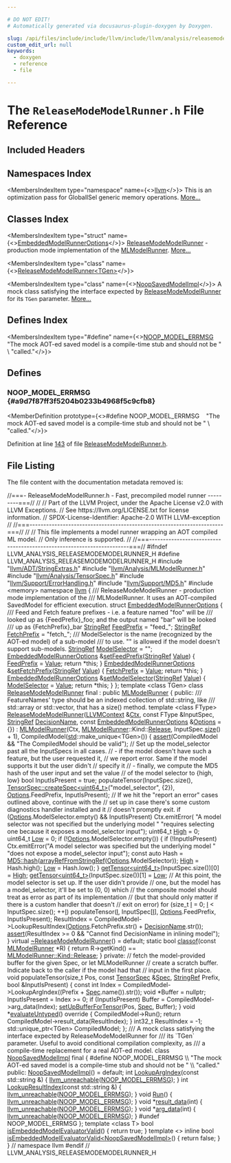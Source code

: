 ```yaml
---

# DO NOT EDIT!
# Automatically generated via docusaurus-plugin-doxygen by Doxygen.

slug: /api/files/include/include/llvm/include/llvm/analysis/releasemodemodelrunner-h
custom_edit_url: null
keywords:
  - doxygen
  - reference
  - file

---
```





# The `ReleaseModeModelRunner.h` File Reference

<DoxygenPage pluginConfig={pluginConfig}>



## Included Headers

<IncludesList>
<IncludesListItem
  filePath="llvm/ADT/StringExtras.h"
  permalink="/docs/api/files/include/include/llvm/include/llvm/adt/stringextras-h"
  isLocal="true" />
<IncludesListItem
  filePath="llvm/Analysis/MLModelRunner.h"
  permalink="/docs/api/files/include/include/llvm/include/llvm/analysis/mlmodelrunner-h"
  isLocal="true" />
<IncludesListItem
  filePath="llvm/Analysis/TensorSpec.h"
  permalink="/docs/api/files/include/include/llvm/include/llvm/analysis/tensorspec-h"
  isLocal="true" />
<IncludesListItem
  filePath="llvm/Support/ErrorHandling.h"
  permalink="/docs/api/files/include/include/llvm/include/llvm/support/errorhandling-h"
  isLocal="true" />
<IncludesListItem
  filePath="llvm/Support/MD5.h"
  permalink="/docs/api/files/include/include/llvm/include/llvm/support/md5-h"
  isLocal="true" />
<IncludesListItem
  filePath="memory"
  permalink=""
  isLocal="false" />
</IncludesList>

## Namespaces Index

<MembersIndex>

<MembersIndexItem
  type="namespace"
  name={<><a href="/docs/api/namespaces/llvm">llvm</a></>}>
This is an optimization pass for GlobalISel generic memory operations. <a href="/docs/api/namespaces/llvm/#details">More...</a>
</MembersIndexItem>

</MembersIndex>

## Classes Index

<MembersIndex>

<MembersIndexItem
  type="struct"
  name={<><a href="/docs/api/structs/llvm/embeddedmodelrunneroptions">EmbeddedModelRunnerOptions</a></>}>
<a href="/docs/api/classes/llvm/releasemodemodelrunner">ReleaseModeModelRunner</a> - production mode implementation of the <a href="/docs/api/classes/llvm/mlmodelrunner">MLModelRunner</a>. <a href="/docs/api/structs/llvm/embeddedmodelrunneroptions/#details">More...</a>
</MembersIndexItem>

<MembersIndexItem
  type="class"
  name={<><a href="/docs/api/classes/llvm/releasemodemodelrunner">ReleaseModeModelRunner&lt;TGen&gt;</a></>}>
</MembersIndexItem>

<MembersIndexItem
  type="class"
  name={<><a href="/docs/api/classes/llvm/noopsavedmodelimpl">NoopSavedModelImpl</a></>}>
A mock class satisfying the interface expected by <a href="/docs/api/classes/llvm/releasemodemodelrunner">ReleaseModeModelRunner</a> for its <code>TGen</code> parameter. <a href="/docs/api/classes/llvm/noopsavedmodelimpl/#details">More...</a>
</MembersIndexItem>

</MembersIndex>

## Defines Index

<MembersIndex>

<MembersIndexItem
  type="#define"
  name={<><a href="#a9d7f87ff3f5204b0233b4968f5c9cfb8">NOOP&#95;MODEL&#95;ERRMSG</a>&nbsp;&nbsp;&nbsp;  &quot;The mock AOT-ed saved model is a compile-time stub and should not be &quot;      \\
  &quot;called.&quot;</>}>
</MembersIndexItem>

</MembersIndex>


<SectionDefinition>

## Defines

### NOOP&#95;MODEL&#95;ERRMSG {#a9d7f87ff3f5204b0233b4968f5c9cfb8}

<MemberDefinition
  prototype={<>#define NOOP&#95;MODEL&#95;ERRMSG&nbsp;&nbsp;&nbsp;  &quot;The mock AOT-ed saved model is a compile-time stub and should not be &quot;      \\
  &quot;called.&quot;</>}>

Definition at line <a href="#l00143">143</a> of file <a href="/docs/api/files/include/include/llvm/include/llvm/analysis/releasemodemodelrunner-h">ReleaseModeModelRunner.h</a>.
</MemberDefinition>

</SectionDefinition>

## File Listing

The file content with the documentation metadata removed is:

<ProgramListing>

<Link id="l00001" /><CodeLine lineNumber="1"><Highlight kind="comment">//===- ReleaseModeModelRunner.h - Fast, precompiled model runner  ---------===//</Highlight><Highlight kind="normal"></Highlight></CodeLine>
<Link id="l00002" /><CodeLine lineNumber="2"><Highlight kind="normal"></Highlight><Highlight kind="comment">//</Highlight><Highlight kind="normal"></Highlight></CodeLine>
<Link id="l00003" /><CodeLine lineNumber="3"><Highlight kind="normal"></Highlight><Highlight kind="comment">// Part of the LLVM Project, under the Apache License v2.0 with LLVM Exceptions.</Highlight><Highlight kind="normal"></Highlight></CodeLine>
<Link id="l00004" /><CodeLine lineNumber="4"><Highlight kind="normal"></Highlight><Highlight kind="comment">// See https://llvm.org/LICENSE.txt for license information.</Highlight><Highlight kind="normal"></Highlight></CodeLine>
<Link id="l00005" /><CodeLine lineNumber="5"><Highlight kind="normal"></Highlight><Highlight kind="comment">// SPDX-License-Identifier: Apache-2.0 WITH LLVM-exception</Highlight><Highlight kind="normal"></Highlight></CodeLine>
<Link id="l00006" /><CodeLine lineNumber="6"><Highlight kind="normal"></Highlight><Highlight kind="comment">//</Highlight><Highlight kind="normal"></Highlight></CodeLine>
<Link id="l00007" /><CodeLine lineNumber="7"><Highlight kind="normal"></Highlight><Highlight kind="comment">//===----------------------------------------------------------------------===//</Highlight><Highlight kind="normal"></Highlight></CodeLine>
<Link id="l00008" /><CodeLine lineNumber="8"><Highlight kind="normal"></Highlight><Highlight kind="comment">//</Highlight><Highlight kind="normal"></Highlight></CodeLine>
<Link id="l00009" /><CodeLine lineNumber="9"><Highlight kind="normal"></Highlight><Highlight kind="comment">// This file implements a model runner wrapping an AOT compiled ML model.</Highlight><Highlight kind="normal"></Highlight></CodeLine>
<Link id="l00010" /><CodeLine lineNumber="10"><Highlight kind="normal"></Highlight><Highlight kind="comment">// Only inference is supported.</Highlight><Highlight kind="normal"></Highlight></CodeLine>
<Link id="l00011" /><CodeLine lineNumber="11"><Highlight kind="normal"></Highlight><Highlight kind="comment">//</Highlight><Highlight kind="normal"></Highlight></CodeLine>
<Link id="l00012" /><CodeLine lineNumber="12"><Highlight kind="normal"></Highlight><Highlight kind="comment">//===----------------------------------------------------------------------===//</Highlight><Highlight kind="normal"></Highlight></CodeLine>
<Link id="l00013" /><CodeLine lineNumber="13"><Highlight kind="normal"></Highlight></CodeLine>
<Link id="l00014" /><CodeLine lineNumber="14"><Highlight kind="normal"></Highlight><Highlight kind="preprocessor">#ifndef LLVM&#95;ANALYSIS&#95;RELEASEMODEMODELRUNNER&#95;H</Highlight><Highlight kind="normal"></Highlight></CodeLine>
<Link id="l00015" /><CodeLine lineNumber="15"><Highlight kind="normal"></Highlight><Highlight kind="preprocessor">#define LLVM&#95;ANALYSIS&#95;RELEASEMODEMODELRUNNER&#95;H</Highlight><Highlight kind="normal"></Highlight></CodeLine>
<Link id="l00016" /><CodeLine lineNumber="16"><Highlight kind="normal"></Highlight></CodeLine>
<Link id="l00017" /><CodeLine lineNumber="17"><Highlight kind="normal"></Highlight><Highlight kind="preprocessor">#include &quot;<a href="/docs/api/files/include/include/llvm/include/llvm/adt/stringextras-h">llvm/ADT/StringExtras.h</a>&quot;</Highlight><Highlight kind="normal"></Highlight></CodeLine>
<Link id="l00018" /><CodeLine lineNumber="18"><Highlight kind="normal"></Highlight><Highlight kind="preprocessor">#include &quot;<a href="/docs/api/files/include/include/llvm/include/llvm/analysis/mlmodelrunner-h">llvm/Analysis/MLModelRunner.h</a>&quot;</Highlight><Highlight kind="normal"></Highlight></CodeLine>
<Link id="l00019" /><CodeLine lineNumber="19"><Highlight kind="normal"></Highlight><Highlight kind="preprocessor">#include &quot;<a href="/docs/api/files/include/include/llvm/include/llvm/analysis/tensorspec-h">llvm/Analysis/TensorSpec.h</a>&quot;</Highlight><Highlight kind="normal"></Highlight></CodeLine>
<Link id="l00020" /><CodeLine lineNumber="20"><Highlight kind="normal"></Highlight><Highlight kind="preprocessor">#include &quot;<a href="/docs/api/files/include/include/llvm/include/llvm/support/errorhandling-h">llvm/Support/ErrorHandling.h</a>&quot;</Highlight><Highlight kind="normal"></Highlight></CodeLine>
<Link id="l00021" /><CodeLine lineNumber="21"><Highlight kind="normal"></Highlight><Highlight kind="preprocessor">#include &quot;<a href="/docs/api/files/include/include/llvm/include/llvm/support/md5-h">llvm/Support/MD5.h</a>&quot;</Highlight><Highlight kind="normal"></Highlight></CodeLine>
<Link id="l00022" /><CodeLine lineNumber="22"><Highlight kind="normal"></Highlight></CodeLine>
<Link id="l00023" /><CodeLine lineNumber="23"><Highlight kind="normal"></Highlight><Highlight kind="preprocessor">#include &lt;memory&gt;</Highlight><Highlight kind="normal"></Highlight></CodeLine>
<Link id="l00024" /><CodeLine lineNumber="24"><Highlight kind="normal"></Highlight></CodeLine>
<Link id="l00025" /><CodeLine lineNumber="25"><Highlight kind="normal"></Highlight><Highlight kind="keyword">namespace </Highlight><Highlight kind="normal"><a href="/docs/api/namespaces/llvm">llvm</a> &#123;</Highlight></CodeLine>
<Link id="l00026" /><CodeLine lineNumber="26"><Highlight kind="normal"></Highlight><Highlight kind="comment"></Highlight></CodeLine>
<Link id="l00027" /><CodeLine lineNumber="27"><Highlight kind="comment">/// ReleaseModeModelRunner - production mode implementation of the</Highlight></CodeLine>
<Link id="l00028" /><CodeLine lineNumber="28"><Highlight kind="comment">/// MLModelRunner. It uses an AOT-compiled SavedModel for efficient execution.</Highlight><Highlight kind="normal"></Highlight></CodeLine>
<Link id="l00029" /><CodeLine lineNumber="29" lineLink="/docs/api/structs/llvm/embeddedmodelrunneroptions"><Highlight kind="normal"></Highlight><Highlight kind="keyword">struct </Highlight><Highlight kind="normal"><a href="/docs/api/structs/llvm/embeddedmodelrunneroptions">EmbeddedModelRunnerOptions</a> &#123;</Highlight><Highlight kind="comment"></Highlight></CodeLine>
<Link id="l00030" /><CodeLine lineNumber="30"><Highlight kind="comment">  /// Feed and Fetch feature prefixes - i.e. a feature named &quot;foo&quot; will be</Highlight></CodeLine>
<Link id="l00031" /><CodeLine lineNumber="31"><Highlight kind="comment">  /// looked up as &#123;FeedPrefix&#125;&#95;foo; and the output named &quot;bar&quot; will be looked</Highlight></CodeLine>
<Link id="l00032" /><CodeLine lineNumber="32"><Highlight kind="comment">  /// up as &#123;FetchPrefix&#125;&#95;bar</Highlight><Highlight kind="normal"></Highlight></CodeLine>
<Link id="l00033" /><CodeLine lineNumber="33" lineLink="/docs/api/structs/llvm/embeddedmodelrunneroptions/#a84969b22a5fffcd7d81cddb7bd907a12"><Highlight kind="normal">  <a href="/docs/api/classes/llvm/stringref">StringRef</a> <a href="/docs/api/structs/llvm/embeddedmodelrunneroptions/#a84969b22a5fffcd7d81cddb7bd907a12">FeedPrefix</a> = </Highlight><Highlight kind="stringliteral">&quot;feed&#95;&quot;</Highlight><Highlight kind="normal">;</Highlight></CodeLine>
<Link id="l00034" /><CodeLine lineNumber="34" lineLink="/docs/api/structs/llvm/embeddedmodelrunneroptions/#a3c43319c72ba7f5d69cb97c7c2ede15f"><Highlight kind="normal">  <a href="/docs/api/classes/llvm/stringref">StringRef</a> <a href="/docs/api/structs/llvm/embeddedmodelrunneroptions/#a3c43319c72ba7f5d69cb97c7c2ede15f">FetchPrefix</a> = </Highlight><Highlight kind="stringliteral">&quot;fetch&#95;&quot;</Highlight><Highlight kind="normal">;</Highlight></CodeLine>
<Link id="l00035" /><CodeLine lineNumber="35"><Highlight kind="normal"></Highlight><Highlight kind="comment"></Highlight></CodeLine>
<Link id="l00036" /><CodeLine lineNumber="36"><Highlight kind="comment">  /// ModelSelector is the name (recognized by the AOT-ed model) of a sub-model</Highlight></CodeLine>
<Link id="l00037" /><CodeLine lineNumber="37"><Highlight kind="comment">  /// to use. &quot;&quot; is allowed if the model doesn&#39;t support sub-models.</Highlight><Highlight kind="normal"></Highlight></CodeLine>
<Link id="l00038" /><CodeLine lineNumber="38" lineLink="/docs/api/structs/llvm/embeddedmodelrunneroptions/#adaa8151e97db247a06b56baea149fa49"><Highlight kind="normal">  <a href="/docs/api/classes/llvm/stringref">StringRef</a> <a href="/docs/api/structs/llvm/embeddedmodelrunneroptions/#adaa8151e97db247a06b56baea149fa49">ModelSelector</a> = </Highlight><Highlight kind="stringliteral">&quot;&quot;</Highlight><Highlight kind="normal">;</Highlight></CodeLine>
<Link id="l00039" /><CodeLine lineNumber="39"><Highlight kind="normal"></Highlight></CodeLine>
<Link id="l00040" /><CodeLine lineNumber="40" lineLink="/docs/api/structs/llvm/embeddedmodelrunneroptions/#a61c36a2b9367c802d94c57dce83515c4"><Highlight kind="normal">  <a href="/docs/api/structs/llvm/embeddedmodelrunneroptions">EmbeddedModelRunnerOptions</a> &amp;<a href="/docs/api/structs/llvm/embeddedmodelrunneroptions/#a61c36a2b9367c802d94c57dce83515c4">setFeedPrefix</a>(<a href="/docs/api/classes/llvm/stringref">StringRef</a> <a href="/docs/api/classes/llvm/value">Value</a>) &#123;</Highlight></CodeLine>
<Link id="l00041" /><CodeLine lineNumber="41"><Highlight kind="normal">    <a href="/docs/api/structs/llvm/embeddedmodelrunneroptions/#a84969b22a5fffcd7d81cddb7bd907a12">FeedPrefix</a> = <a href="/docs/api/classes/llvm/value">Value</a>;</Highlight></CodeLine>
<Link id="l00042" /><CodeLine lineNumber="42"><Highlight kind="normal">    </Highlight><Highlight kind="keywordflow">return</Highlight><Highlight kind="normal"> &#42;</Highlight><Highlight kind="keyword">this</Highlight><Highlight kind="normal">;</Highlight></CodeLine>
<Link id="l00043" /><CodeLine lineNumber="43"><Highlight kind="normal">  &#125;</Highlight></CodeLine>
<Link id="l00044" /><CodeLine lineNumber="44" lineLink="/docs/api/structs/llvm/embeddedmodelrunneroptions/#afa8390e5f901927efac57ac24e7d6161"><Highlight kind="normal">  <a href="/docs/api/structs/llvm/embeddedmodelrunneroptions">EmbeddedModelRunnerOptions</a> &amp;<a href="/docs/api/structs/llvm/embeddedmodelrunneroptions/#afa8390e5f901927efac57ac24e7d6161">setFetchPrefix</a>(<a href="/docs/api/classes/llvm/stringref">StringRef</a> <a href="/docs/api/classes/llvm/value">Value</a>) &#123;</Highlight></CodeLine>
<Link id="l00045" /><CodeLine lineNumber="45"><Highlight kind="normal">    <a href="/docs/api/structs/llvm/embeddedmodelrunneroptions/#a3c43319c72ba7f5d69cb97c7c2ede15f">FetchPrefix</a> = <a href="/docs/api/classes/llvm/value">Value</a>;</Highlight></CodeLine>
<Link id="l00046" /><CodeLine lineNumber="46"><Highlight kind="normal">    </Highlight><Highlight kind="keywordflow">return</Highlight><Highlight kind="normal"> &#42;</Highlight><Highlight kind="keyword">this</Highlight><Highlight kind="normal">;</Highlight></CodeLine>
<Link id="l00047" /><CodeLine lineNumber="47"><Highlight kind="normal">  &#125;</Highlight></CodeLine>
<Link id="l00048" /><CodeLine lineNumber="48" lineLink="/docs/api/structs/llvm/embeddedmodelrunneroptions/#ab7d44ed620b4d618a88eb72973575fe6"><Highlight kind="normal">  <a href="/docs/api/structs/llvm/embeddedmodelrunneroptions">EmbeddedModelRunnerOptions</a> &amp;<a href="/docs/api/structs/llvm/embeddedmodelrunneroptions/#ab7d44ed620b4d618a88eb72973575fe6">setModelSelector</a>(<a href="/docs/api/classes/llvm/stringref">StringRef</a> <a href="/docs/api/classes/llvm/value">Value</a>) &#123;</Highlight></CodeLine>
<Link id="l00049" /><CodeLine lineNumber="49"><Highlight kind="normal">    <a href="/docs/api/structs/llvm/embeddedmodelrunneroptions/#adaa8151e97db247a06b56baea149fa49">ModelSelector</a> = <a href="/docs/api/classes/llvm/value">Value</a>;</Highlight></CodeLine>
<Link id="l00050" /><CodeLine lineNumber="50"><Highlight kind="normal">    </Highlight><Highlight kind="keywordflow">return</Highlight><Highlight kind="normal"> &#42;</Highlight><Highlight kind="keyword">this</Highlight><Highlight kind="normal">;</Highlight></CodeLine>
<Link id="l00051" /><CodeLine lineNumber="51"><Highlight kind="normal">  &#125;</Highlight></CodeLine>
<Link id="l00052" /><CodeLine lineNumber="52"><Highlight kind="normal">&#125;;</Highlight></CodeLine>
<Link id="l00053" /><CodeLine lineNumber="53"><Highlight kind="normal"></Highlight></CodeLine>
<Link id="l00054" /><CodeLine lineNumber="54"><Highlight kind="normal"></Highlight><Highlight kind="keyword">template</Highlight><Highlight kind="normal"> &lt;</Highlight><Highlight kind="keyword">class</Highlight><Highlight kind="normal"> TGen&gt;</Highlight></CodeLine>
<Link id="l00055" /><CodeLine lineNumber="55" lineLink="/docs/api/classes/llvm/releasemodemodelrunner"><Highlight kind="normal"></Highlight><Highlight kind="keyword">class </Highlight><Highlight kind="normal"><a href="/docs/api/classes/llvm/releasemodemodelrunner/#a286bceba8396dba941bd87578b88c7dd">ReleaseModeModelRunner</a> final : </Highlight><Highlight kind="keyword">public</Highlight><Highlight kind="normal"> <a href="/docs/api/classes/llvm/mlmodelrunner/#ad3a2236255bf0a1c90006508a28a21fd">MLModelRunner</a> &#123;</Highlight></CodeLine>
<Link id="l00056" /><CodeLine lineNumber="56"><Highlight kind="normal"></Highlight><Highlight kind="keyword">public</Highlight><Highlight kind="normal">:</Highlight><Highlight kind="comment"></Highlight></CodeLine>
<Link id="l00057" /><CodeLine lineNumber="57"><Highlight kind="comment">  /// FeatureNames&#39; type should be an indexed collection of std::string, like</Highlight></CodeLine>
<Link id="l00058" /><CodeLine lineNumber="58"><Highlight kind="comment">  /// std::array or std::vector, that has a size() method.</Highlight><Highlight kind="normal"></Highlight></CodeLine>
<Link id="l00059" /><CodeLine lineNumber="59"><Highlight kind="normal">  </Highlight><Highlight kind="keyword">template</Highlight><Highlight kind="normal"> &lt;</Highlight><Highlight kind="keyword">class</Highlight><Highlight kind="normal"> FType&gt;</Highlight></CodeLine>
<Link id="l00060" /><CodeLine lineNumber="60" lineLink="/docs/api/classes/llvm/releasemodemodelrunner/#a286bceba8396dba941bd87578b88c7dd"><Highlight kind="normal">  <a href="/docs/api/classes/llvm/releasemodemodelrunner/#a286bceba8396dba941bd87578b88c7dd">ReleaseModeModelRunner</a>(<a href="/docs/api/classes/llvm/llvmcontext">LLVMContext</a> &amp;<a href="/docs/api/classes/llvm/mlmodelrunner/#afa197695caf1d92f3efeddd1156d9cde">Ctx</a>, </Highlight><Highlight kind="keyword">const</Highlight><Highlight kind="normal"> FType &amp;InputSpec,</Highlight></CodeLine>
<Link id="l00061" /><CodeLine lineNumber="61"><Highlight kind="normal">                         <a href="/docs/api/classes/llvm/stringref">StringRef</a> <a href="/docs/api/namespaces/llvm/#a74754af06fcdbb71b2ddbfaa75ed09c5">DecisionName</a>,</Highlight></CodeLine>
<Link id="l00062" /><CodeLine lineNumber="62"><Highlight kind="normal">                         </Highlight><Highlight kind="keyword">const</Highlight><Highlight kind="normal"> <a href="/docs/api/structs/llvm/embeddedmodelrunneroptions">EmbeddedModelRunnerOptions</a> &amp;<a href="/docs/api/files/lib/lib/debuginfo/lib/debuginfo/logicalview/lib/debuginfo/logicalview/core/lvoptions-cpp/#ab4088b7a11f3cbc38ac16a6e9c72494e">Options</a> = &#123;&#125;)</Highlight></CodeLine>
<Link id="l00063" /><CodeLine lineNumber="63"><Highlight kind="normal">      : <a href="/docs/api/classes/llvm/mlmodelrunner">MLModelRunner</a>(Ctx, <a href="/docs/api/classes/llvm/mlmodelrunner">MLModelRunner</a>::Kind::<a href="/docs/api/namespaces/llvm/#a239c4ac35d6028bfacaed4018d0488faab8e7b465df7c5979dc731d06e84ce2cf">Release</a>, InputSpec.<a href="/docs/api/namespaces/llvm/#a10f3d955592ae2bc745f57e5b48ae115">size</a>() + 1),</Highlight></CodeLine>
<Link id="l00064" /><CodeLine lineNumber="64"><Highlight kind="normal">        CompiledModel(<a href="/docs/api/namespaces/std">std</a>::make&#95;unique&lt;TGen&gt;()) &#123;</Highlight></CodeLine>
<Link id="l00065" /><CodeLine lineNumber="65"><Highlight kind="normal">    <a href="/docs/api/files/lib/lib/target/lib/target/amdgpu/silowercontrolflow-cpp/#a4868c5d81c5ccc98c47aeab6244346a0">assert</a>(CompiledModel &amp;&amp; </Highlight><Highlight kind="stringliteral">&quot;The CompiledModel should be valid&quot;</Highlight><Highlight kind="normal">);</Highlight></CodeLine>
<Link id="l00066" /><CodeLine lineNumber="66"><Highlight kind="normal">    </Highlight><Highlight kind="comment">// Set up the model&#95;selector past all the InputSpecs in all cases.</Highlight><Highlight kind="normal"></Highlight></CodeLine>
<Link id="l00067" /><CodeLine lineNumber="67"><Highlight kind="normal">    </Highlight><Highlight kind="comment">//   - if the model doesn&#39;t have such a feature, but the user requested it,</Highlight><Highlight kind="normal"></Highlight></CodeLine>
<Link id="l00068" /><CodeLine lineNumber="68"><Highlight kind="normal">    </Highlight><Highlight kind="comment">//   we report error. Same if the model supports it but the user didn&#39;t</Highlight><Highlight kind="normal"></Highlight></CodeLine>
<Link id="l00069" /><CodeLine lineNumber="69"><Highlight kind="normal">    </Highlight><Highlight kind="comment">//   specify it</Highlight><Highlight kind="normal"></Highlight></CodeLine>
<Link id="l00070" /><CodeLine lineNumber="70"><Highlight kind="normal">    </Highlight><Highlight kind="comment">//   - finally, we compute the MD5 hash of the user input and set the value</Highlight><Highlight kind="normal"></Highlight></CodeLine>
<Link id="l00071" /><CodeLine lineNumber="71"><Highlight kind="normal">    </Highlight><Highlight kind="comment">//   of the model selector to &#123;high, low&#125;</Highlight><Highlight kind="normal"></Highlight></CodeLine>
<Link id="l00072" /><CodeLine lineNumber="72"><Highlight kind="normal">    </Highlight><Highlight kind="keywordtype">bool</Highlight><Highlight kind="normal"> InputIsPresent = </Highlight><Highlight kind="keyword">true</Highlight><Highlight kind="normal">;</Highlight></CodeLine>
<Link id="l00073" /><CodeLine lineNumber="73"><Highlight kind="normal">    populateTensor(InputSpec.size(),</Highlight></CodeLine>
<Link id="l00074" /><CodeLine lineNumber="74"><Highlight kind="normal">                   <a href="/docs/api/classes/llvm/tensorspec/#a48971e85ac1ac4e1598a6815bec525ab">TensorSpec::createSpec&lt;uint64&#95;t&gt;</a>(</Highlight><Highlight kind="stringliteral">&quot;model&#95;selector&quot;</Highlight><Highlight kind="normal">, &#123;2&#125;),</Highlight></CodeLine>
<Link id="l00075" /><CodeLine lineNumber="75"><Highlight kind="normal">                   <a href="/docs/api/files/lib/lib/debuginfo/lib/debuginfo/logicalview/lib/debuginfo/logicalview/core/lvoptions-cpp/#ab4088b7a11f3cbc38ac16a6e9c72494e">Options</a>.FeedPrefix, InputIsPresent);</Highlight></CodeLine>
<Link id="l00076" /><CodeLine lineNumber="76"><Highlight kind="normal"></Highlight></CodeLine>
<Link id="l00077" /><CodeLine lineNumber="77"><Highlight kind="normal">    </Highlight><Highlight kind="comment">// If we hit the &quot;report an error&quot; cases outlined above, continue with the</Highlight><Highlight kind="normal"></Highlight></CodeLine>
<Link id="l00078" /><CodeLine lineNumber="78"><Highlight kind="normal">    </Highlight><Highlight kind="comment">// set up in case there&#39;s some custom diagnostics handler installed and it</Highlight><Highlight kind="normal"></Highlight></CodeLine>
<Link id="l00079" /><CodeLine lineNumber="79"><Highlight kind="normal">    </Highlight><Highlight kind="comment">// doesn&#39;t promptly exit.</Highlight><Highlight kind="normal"></Highlight></CodeLine>
<Link id="l00080" /><CodeLine lineNumber="80"><Highlight kind="normal">    </Highlight><Highlight kind="keywordflow">if</Highlight><Highlight kind="normal"> (<a href="/docs/api/files/lib/lib/debuginfo/lib/debuginfo/logicalview/lib/debuginfo/logicalview/core/lvoptions-cpp/#ab4088b7a11f3cbc38ac16a6e9c72494e">Options</a>.ModelSelector.empty() &amp;&amp; InputIsPresent)</Highlight></CodeLine>
<Link id="l00081" /><CodeLine lineNumber="81"><Highlight kind="normal">      Ctx.emitError(</Highlight></CodeLine>
<Link id="l00082" /><CodeLine lineNumber="82"><Highlight kind="normal">          </Highlight><Highlight kind="stringliteral">&quot;A model selector was not specified but the underlying model &quot;</Highlight><Highlight kind="normal"></Highlight></CodeLine>
<Link id="l00083" /><CodeLine lineNumber="83"><Highlight kind="normal">          </Highlight><Highlight kind="stringliteral">&quot;requires selecting one because it exposes a model&#95;selector input&quot;</Highlight><Highlight kind="normal">);</Highlight></CodeLine>
<Link id="l00084" /><CodeLine lineNumber="84"><Highlight kind="normal">    uint64&#95;t <a href="/docs/api/files/lib/lib/target/lib/target/nvptx/nvvmintrrange-cpp/#a7df34dbf636f2fbbb00f2b86eccdb1eb">High</a> = 0;</Highlight></CodeLine>
<Link id="l00085" /><CodeLine lineNumber="85"><Highlight kind="normal">    uint64&#95;t <a href="/docs/api/namespaces/llvm/#a05609d049bfe3c5c2f64711566131a86a28d0edd045e05cf5af64e35ae0c4c6ef">Low</a> = 0;</Highlight></CodeLine>
<Link id="l00086" /><CodeLine lineNumber="86"><Highlight kind="normal">    </Highlight><Highlight kind="keywordflow">if</Highlight><Highlight kind="normal"> (!<a href="/docs/api/files/lib/lib/debuginfo/lib/debuginfo/logicalview/lib/debuginfo/logicalview/core/lvoptions-cpp/#ab4088b7a11f3cbc38ac16a6e9c72494e">Options</a>.ModelSelector.empty()) &#123;</Highlight></CodeLine>
<Link id="l00087" /><CodeLine lineNumber="87"><Highlight kind="normal">      </Highlight><Highlight kind="keywordflow">if</Highlight><Highlight kind="normal"> (!InputIsPresent)</Highlight></CodeLine>
<Link id="l00088" /><CodeLine lineNumber="88"><Highlight kind="normal">        Ctx.emitError(</Highlight><Highlight kind="stringliteral">&quot;A model selector was specified but the underlying model &quot;</Highlight><Highlight kind="normal"></Highlight></CodeLine>
<Link id="l00089" /><CodeLine lineNumber="89"><Highlight kind="normal">                      </Highlight><Highlight kind="stringliteral">&quot;does not expose a model&#95;selector input&quot;</Highlight><Highlight kind="normal">);</Highlight></CodeLine>
<Link id="l00090" /><CodeLine lineNumber="90"><Highlight kind="normal">      </Highlight><Highlight kind="keyword">const</Highlight><Highlight kind="normal"> </Highlight><Highlight kind="keyword">auto</Highlight><Highlight kind="normal"> Hash = <a href="/docs/api/classes/llvm/md5/#a6e8154c81c83bd9f77282d42ee62cddd">MD5::hash</a>(<a href="/docs/api/namespaces/llvm/#a1b144823e66f38f789fb4909c29b8bec">arrayRefFromStringRef</a>(<a href="/docs/api/files/lib/lib/debuginfo/lib/debuginfo/logicalview/lib/debuginfo/logicalview/core/lvoptions-cpp/#ab4088b7a11f3cbc38ac16a6e9c72494e">Options</a>.ModelSelector));</Highlight></CodeLine>
<Link id="l00091" /><CodeLine lineNumber="91"><Highlight kind="normal">      <a href="/docs/api/files/lib/lib/target/lib/target/nvptx/nvvmintrrange-cpp/#a7df34dbf636f2fbbb00f2b86eccdb1eb">High</a> = Hash.high();</Highlight></CodeLine>
<Link id="l00092" /><CodeLine lineNumber="92"><Highlight kind="normal">      <a href="/docs/api/namespaces/llvm/#a05609d049bfe3c5c2f64711566131a86a28d0edd045e05cf5af64e35ae0c4c6ef">Low</a> = Hash.low();</Highlight></CodeLine>
<Link id="l00093" /><CodeLine lineNumber="93"><Highlight kind="normal">    &#125;</Highlight></CodeLine>
<Link id="l00094" /><CodeLine lineNumber="94"><Highlight kind="normal">    <a href="/docs/api/classes/llvm/mlmodelrunner/#a5f86cd3ed22e3e603711974b0457d74c">getTensor&lt;uint64&#95;t&gt;</a>(InputSpec.size())&#91;0&#93; = <a href="/docs/api/files/lib/lib/target/lib/target/nvptx/nvvmintrrange-cpp/#a7df34dbf636f2fbbb00f2b86eccdb1eb">High</a>;</Highlight></CodeLine>
<Link id="l00095" /><CodeLine lineNumber="95"><Highlight kind="normal">    <a href="/docs/api/classes/llvm/mlmodelrunner/#a5f86cd3ed22e3e603711974b0457d74c">getTensor&lt;uint64&#95;t&gt;</a>(InputSpec.size())&#91;1&#93; = <a href="/docs/api/namespaces/llvm/#a05609d049bfe3c5c2f64711566131a86a28d0edd045e05cf5af64e35ae0c4c6ef">Low</a>;</Highlight></CodeLine>
<Link id="l00096" /><CodeLine lineNumber="96"><Highlight kind="normal">    </Highlight><Highlight kind="comment">// At this point, the model selector is set up. If the user didn&#39;t provide</Highlight><Highlight kind="normal"></Highlight></CodeLine>
<Link id="l00097" /><CodeLine lineNumber="97"><Highlight kind="normal">    </Highlight><Highlight kind="comment">// one, but the model has a model&#95;selector, it&#39;ll be set to (0, 0) which</Highlight><Highlight kind="normal"></Highlight></CodeLine>
<Link id="l00098" /><CodeLine lineNumber="98"><Highlight kind="normal">    </Highlight><Highlight kind="comment">// the composite model should treat as error as part of its implementation</Highlight><Highlight kind="normal"></Highlight></CodeLine>
<Link id="l00099" /><CodeLine lineNumber="99"><Highlight kind="normal">    </Highlight><Highlight kind="comment">// (but that should only matter if there is a custom handler that doesn&#39;t</Highlight><Highlight kind="normal"></Highlight></CodeLine>
<Link id="l00100" /><CodeLine lineNumber="100"><Highlight kind="normal">    </Highlight><Highlight kind="comment">// exit on error)</Highlight><Highlight kind="normal"></Highlight></CodeLine>
<Link id="l00101" /><CodeLine lineNumber="101"><Highlight kind="normal">    </Highlight><Highlight kind="keywordflow">for</Highlight><Highlight kind="normal"> (</Highlight><Highlight kind="keywordtype">size&#95;t</Highlight><Highlight kind="normal"> <a href="/docs/api/files/lib/lib/support/md5-cpp/#ac0eafdc9ee161b71e7af98af736952fd">I</a> = 0; <a href="/docs/api/files/lib/lib/support/md5-cpp/#ac0eafdc9ee161b71e7af98af736952fd">I</a> &lt; InputSpec.size(); ++<a href="/docs/api/files/lib/lib/support/md5-cpp/#ac0eafdc9ee161b71e7af98af736952fd">I</a>)</Highlight></CodeLine>
<Link id="l00102" /><CodeLine lineNumber="102"><Highlight kind="normal">      populateTensor(<a href="/docs/api/files/lib/lib/support/md5-cpp/#ac0eafdc9ee161b71e7af98af736952fd">I</a>, InputSpec&#91;<a href="/docs/api/files/lib/lib/support/md5-cpp/#ac0eafdc9ee161b71e7af98af736952fd">I</a>&#93;, <a href="/docs/api/files/lib/lib/debuginfo/lib/debuginfo/logicalview/lib/debuginfo/logicalview/core/lvoptions-cpp/#ab4088b7a11f3cbc38ac16a6e9c72494e">Options</a>.FeedPrefix, InputIsPresent);</Highlight></CodeLine>
<Link id="l00103" /><CodeLine lineNumber="103"><Highlight kind="normal"></Highlight></CodeLine>
<Link id="l00104" /><CodeLine lineNumber="104"><Highlight kind="normal">    ResultIndex = CompiledModel-&gt;LookupResultIndex(<a href="/docs/api/files/lib/lib/debuginfo/lib/debuginfo/logicalview/lib/debuginfo/logicalview/core/lvoptions-cpp/#ab4088b7a11f3cbc38ac16a6e9c72494e">Options</a>.FetchPrefix.str() +</Highlight></CodeLine>
<Link id="l00105" /><CodeLine lineNumber="105"><Highlight kind="normal">                                                   <a href="/docs/api/files/lib/lib/codegen/mlregallocevictadvisor-cpp/#af5e2460c58b78f9becd283f9f0dc70ee">DecisionName</a>.str());</Highlight></CodeLine>
<Link id="l00106" /><CodeLine lineNumber="106"><Highlight kind="normal">    <a href="/docs/api/files/lib/lib/target/lib/target/amdgpu/silowercontrolflow-cpp/#a4868c5d81c5ccc98c47aeab6244346a0">assert</a>(ResultIndex &gt;= 0 &amp;&amp; </Highlight><Highlight kind="stringliteral">&quot;Cannot find DecisionName in inlining model&quot;</Highlight><Highlight kind="normal">);</Highlight></CodeLine>
<Link id="l00107" /><CodeLine lineNumber="107"><Highlight kind="normal">  &#125;</Highlight></CodeLine>
<Link id="l00108" /><CodeLine lineNumber="108"><Highlight kind="normal"></Highlight></CodeLine>
<Link id="l00109" /><CodeLine lineNumber="109" lineLink="/docs/api/classes/llvm/releasemodemodelrunner/#aa68ddc067c9b92dc995ee05c836c4c7a"><Highlight kind="normal">  </Highlight><Highlight kind="keyword">virtual</Highlight><Highlight kind="normal"> <a href="/docs/api/classes/llvm/releasemodemodelrunner/#aa68ddc067c9b92dc995ee05c836c4c7a">~ReleaseModeModelRunner</a>() = </Highlight><Highlight kind="keywordflow">default</Highlight><Highlight kind="normal">;</Highlight></CodeLine>
<Link id="l00110" /><CodeLine lineNumber="110"><Highlight kind="normal"></Highlight></CodeLine>
<Link id="l00111" /><CodeLine lineNumber="111" lineLink="/docs/api/classes/llvm/releasemodemodelrunner/#a89bfd0912d14ed4d0b59a79f525adf95"><Highlight kind="normal">  </Highlight><Highlight kind="keyword">static</Highlight><Highlight kind="normal"> </Highlight><Highlight kind="keywordtype">bool</Highlight><Highlight kind="normal"> <a href="/docs/api/classes/llvm/releasemodemodelrunner/#a89bfd0912d14ed4d0b59a79f525adf95">classof</a>(</Highlight><Highlight kind="keyword">const</Highlight><Highlight kind="normal"> <a href="/docs/api/classes/llvm/mlmodelrunner/#ad3a2236255bf0a1c90006508a28a21fd">MLModelRunner</a> &#42;R) &#123;</Highlight></CodeLine>
<Link id="l00112" /><CodeLine lineNumber="112"><Highlight kind="normal">    </Highlight><Highlight kind="keywordflow">return</Highlight><Highlight kind="normal"> R-&gt;getKind() == <a href="/docs/api/classes/llvm/mlmodelrunner/#a81819d92a6045c9191f144ca86044b35ab8e7b465df7c5979dc731d06e84ce2cf">MLModelRunner::Kind::Release</a>;</Highlight></CodeLine>
<Link id="l00113" /><CodeLine lineNumber="113"><Highlight kind="normal">  &#125;</Highlight></CodeLine>
<Link id="l00114" /><CodeLine lineNumber="114"><Highlight kind="normal"></Highlight></CodeLine>
<Link id="l00115" /><CodeLine lineNumber="115"><Highlight kind="normal"></Highlight><Highlight kind="keyword">private</Highlight><Highlight kind="normal">:</Highlight></CodeLine>
<Link id="l00116" /><CodeLine lineNumber="116"><Highlight kind="normal">  </Highlight><Highlight kind="comment">// fetch the model-provided buffer for the given Spec, or let MLModelRunner</Highlight><Highlight kind="normal"></Highlight></CodeLine>
<Link id="l00117" /><CodeLine lineNumber="117"><Highlight kind="normal">  </Highlight><Highlight kind="comment">// create a scratch buffer. Indicate back to the caller if the model had that</Highlight><Highlight kind="normal"></Highlight></CodeLine>
<Link id="l00118" /><CodeLine lineNumber="118"><Highlight kind="normal">  </Highlight><Highlight kind="comment">// input in the first place.</Highlight><Highlight kind="normal"></Highlight></CodeLine>
<Link id="l00119" /><CodeLine lineNumber="119"><Highlight kind="normal">  </Highlight><Highlight kind="keywordtype">void</Highlight><Highlight kind="normal"> populateTensor(</Highlight><Highlight kind="keywordtype">size&#95;t</Highlight><Highlight kind="normal"> Pos, </Highlight><Highlight kind="keyword">const</Highlight><Highlight kind="normal"> <a href="/docs/api/classes/llvm/tensorspec">TensorSpec</a> &amp;<a href="/docs/api/structs/llvm/spec">Spec</a>, <a href="/docs/api/classes/llvm/stringref">StringRef</a> Prefix,</Highlight></CodeLine>
<Link id="l00120" /><CodeLine lineNumber="120"><Highlight kind="normal">                      </Highlight><Highlight kind="keywordtype">bool</Highlight><Highlight kind="normal"> &amp;InputIsPresent) &#123;</Highlight></CodeLine>
<Link id="l00121" /><CodeLine lineNumber="121"><Highlight kind="normal">    </Highlight><Highlight kind="keyword">const</Highlight><Highlight kind="normal"> </Highlight><Highlight kind="keywordtype">int</Highlight><Highlight kind="normal"> Index =</Highlight></CodeLine>
<Link id="l00122" /><CodeLine lineNumber="122"><Highlight kind="normal">        CompiledModel-&gt;LookupArgIndex((Prefix + <a href="/docs/api/structs/llvm/spec">Spec</a>.name()).str());</Highlight></CodeLine>
<Link id="l00123" /><CodeLine lineNumber="123"><Highlight kind="normal">    </Highlight><Highlight kind="keywordtype">void</Highlight><Highlight kind="normal"> &#42;Buffer = </Highlight><Highlight kind="keyword">nullptr</Highlight><Highlight kind="normal">;</Highlight></CodeLine>
<Link id="l00124" /><CodeLine lineNumber="124"><Highlight kind="normal">    InputIsPresent = Index &gt;= 0;</Highlight></CodeLine>
<Link id="l00125" /><CodeLine lineNumber="125"><Highlight kind="normal">    </Highlight><Highlight kind="keywordflow">if</Highlight><Highlight kind="normal"> (InputIsPresent)</Highlight></CodeLine>
<Link id="l00126" /><CodeLine lineNumber="126"><Highlight kind="normal">      Buffer = CompiledModel-&gt;arg&#95;data(Index);</Highlight></CodeLine>
<Link id="l00127" /><CodeLine lineNumber="127"><Highlight kind="normal">    <a href="/docs/api/classes/llvm/mlmodelrunner/#a8b505a9ebc9388db882b94a334daa84c">setUpBufferForTensor</a>(Pos, <a href="/docs/api/structs/llvm/spec">Spec</a>, Buffer);</Highlight></CodeLine>
<Link id="l00128" /><CodeLine lineNumber="128"><Highlight kind="normal">  &#125;</Highlight></CodeLine>
<Link id="l00129" /><CodeLine lineNumber="129"><Highlight kind="normal"></Highlight></CodeLine>
<Link id="l00130" /><CodeLine lineNumber="130"><Highlight kind="normal">  </Highlight><Highlight kind="keywordtype">void</Highlight><Highlight kind="normal"> &#42;<a href="/docs/api/classes/llvm/mlmodelrunner/#a12fdf8eebd4dd4f50917866a9d58dac3">evaluateUntyped</a>()</Highlight><Highlight kind="keyword"> override </Highlight><Highlight kind="normal">&#123;</Highlight></CodeLine>
<Link id="l00131" /><CodeLine lineNumber="131"><Highlight kind="normal">    CompiledModel-&gt;Run();</Highlight></CodeLine>
<Link id="l00132" /><CodeLine lineNumber="132"><Highlight kind="normal">    </Highlight><Highlight kind="keywordflow">return</Highlight><Highlight kind="normal"> CompiledModel-&gt;result&#95;data(ResultIndex);</Highlight></CodeLine>
<Link id="l00133" /><CodeLine lineNumber="133"><Highlight kind="normal">  &#125;</Highlight></CodeLine>
<Link id="l00134" /><CodeLine lineNumber="134"><Highlight kind="normal"></Highlight></CodeLine>
<Link id="l00135" /><CodeLine lineNumber="135"><Highlight kind="normal">  int32&#95;t ResultIndex = -1;</Highlight></CodeLine>
<Link id="l00136" /><CodeLine lineNumber="136"><Highlight kind="normal">  std::unique&#95;ptr&lt;TGen&gt; CompiledModel;</Highlight></CodeLine>
<Link id="l00137" /><CodeLine lineNumber="137"><Highlight kind="normal">&#125;;</Highlight></CodeLine>
<Link id="l00138" /><CodeLine lineNumber="138"><Highlight kind="normal"></Highlight><Highlight kind="comment"></Highlight></CodeLine>
<Link id="l00139" /><CodeLine lineNumber="139"><Highlight kind="comment">/// A mock class satisfying the interface expected by ReleaseModeModelRunner for</Highlight></CodeLine>
<Link id="l00140" /><CodeLine lineNumber="140"><Highlight kind="comment">/// its &#96;TGen&#96; parameter. Useful to avoid conditional compilation complexity, as</Highlight></CodeLine>
<Link id="l00141" /><CodeLine lineNumber="141"><Highlight kind="comment">/// a compile-time replacement for a real AOT-ed model.</Highlight><Highlight kind="normal"></Highlight></CodeLine>
<Link id="l00142" /><CodeLine lineNumber="142" lineLink="/docs/api/classes/llvm/noopsavedmodelimpl"><Highlight kind="normal"></Highlight><Highlight kind="keyword">class </Highlight><Highlight kind="normal"><a href="/docs/api/classes/llvm/noopsavedmodelimpl/#ad0aba68662f1823fb8061a29d1b88875">NoopSavedModelImpl</a> final &#123;</Highlight></CodeLine>
<Link id="l00143" /><CodeLine lineNumber="143" lineLink="#a9d7f87ff3f5204b0233b4968f5c9cfb8"><Highlight kind="normal"></Highlight><Highlight kind="preprocessor">#define NOOP&#95;MODEL&#95;ERRMSG                                                      \\</Highlight></CodeLine>
<Link id="l00144" /><CodeLine lineNumber="144"><Highlight kind="preprocessor">  &quot;The mock AOT-ed saved model is a compile-time stub and should not be &quot;      \\</Highlight></CodeLine>
<Link id="l00145" /><CodeLine lineNumber="145"><Highlight kind="preprocessor">  &quot;called.&quot;</Highlight><Highlight kind="normal"></Highlight></CodeLine>
<Link id="l00146" /><CodeLine lineNumber="146"><Highlight kind="normal"></Highlight></CodeLine>
<Link id="l00147" /><CodeLine lineNumber="147"><Highlight kind="normal"></Highlight><Highlight kind="keyword">public</Highlight><Highlight kind="normal">:</Highlight></CodeLine>
<Link id="l00148" /><CodeLine lineNumber="148" lineLink="/docs/api/classes/llvm/noopsavedmodelimpl/#ad0aba68662f1823fb8061a29d1b88875"><Highlight kind="normal">  <a href="/docs/api/classes/llvm/noopsavedmodelimpl/#ad0aba68662f1823fb8061a29d1b88875">NoopSavedModelImpl</a>() = </Highlight><Highlight kind="keywordflow">default</Highlight><Highlight kind="normal">;</Highlight></CodeLine>
<Link id="l00149" /><CodeLine lineNumber="149" lineLink="/docs/api/classes/llvm/noopsavedmodelimpl/#a1ebe0f1ff4e9e25e69948fa8e97b71af"><Highlight kind="normal">  </Highlight><Highlight kind="keywordtype">int</Highlight><Highlight kind="normal"> <a href="/docs/api/classes/llvm/noopsavedmodelimpl/#a1ebe0f1ff4e9e25e69948fa8e97b71af">LookupArgIndex</a>(</Highlight><Highlight kind="keyword">const</Highlight><Highlight kind="normal"> std::string &amp;) &#123; <a href="/docs/api/files/include/include/llvm/include/llvm/support/errorhandling-h/#ace243f5c25697a1107cce46626b3dc94">llvm&#95;unreachable</a>(<a href="#a9d7f87ff3f5204b0233b4968f5c9cfb8">NOOP&#95;MODEL&#95;ERRMSG</a>); &#125;</Highlight></CodeLine>
<Link id="l00150" /><CodeLine lineNumber="150" lineLink="/docs/api/classes/llvm/noopsavedmodelimpl/#adf0ec42cf1b987567c853140f8ce29f7"><Highlight kind="normal">  </Highlight><Highlight kind="keywordtype">int</Highlight><Highlight kind="normal"> <a href="/docs/api/classes/llvm/noopsavedmodelimpl/#adf0ec42cf1b987567c853140f8ce29f7">LookupResultIndex</a>(</Highlight><Highlight kind="keyword">const</Highlight><Highlight kind="normal"> std::string &amp;) &#123; <a href="/docs/api/files/include/include/llvm/include/llvm/support/errorhandling-h/#ace243f5c25697a1107cce46626b3dc94">llvm&#95;unreachable</a>(<a href="#a9d7f87ff3f5204b0233b4968f5c9cfb8">NOOP&#95;MODEL&#95;ERRMSG</a>); &#125;</Highlight></CodeLine>
<Link id="l00151" /><CodeLine lineNumber="151" lineLink="/docs/api/classes/llvm/noopsavedmodelimpl/#a419e1cbbcb7dbf5ac884e5245fec8165"><Highlight kind="normal">  </Highlight><Highlight kind="keywordtype">void</Highlight><Highlight kind="normal"> <a href="/docs/api/classes/llvm/noopsavedmodelimpl/#a419e1cbbcb7dbf5ac884e5245fec8165">Run</a>() &#123; <a href="/docs/api/files/include/include/llvm/include/llvm/support/errorhandling-h/#ace243f5c25697a1107cce46626b3dc94">llvm&#95;unreachable</a>(<a href="#a9d7f87ff3f5204b0233b4968f5c9cfb8">NOOP&#95;MODEL&#95;ERRMSG</a>); &#125;</Highlight></CodeLine>
<Link id="l00152" /><CodeLine lineNumber="152" lineLink="/docs/api/classes/llvm/noopsavedmodelimpl/#aa0241e765326c23403358fa739029fa9"><Highlight kind="normal">  </Highlight><Highlight kind="keywordtype">void</Highlight><Highlight kind="normal"> &#42;<a href="/docs/api/classes/llvm/noopsavedmodelimpl/#aa0241e765326c23403358fa739029fa9">result&#95;data</a>(</Highlight><Highlight kind="keywordtype">int</Highlight><Highlight kind="normal">) &#123; <a href="/docs/api/files/include/include/llvm/include/llvm/support/errorhandling-h/#ace243f5c25697a1107cce46626b3dc94">llvm&#95;unreachable</a>(<a href="#a9d7f87ff3f5204b0233b4968f5c9cfb8">NOOP&#95;MODEL&#95;ERRMSG</a>); &#125;</Highlight></CodeLine>
<Link id="l00153" /><CodeLine lineNumber="153" lineLink="/docs/api/classes/llvm/noopsavedmodelimpl/#a99beec9f2fb96734c7e0c532ef38b858"><Highlight kind="normal">  </Highlight><Highlight kind="keywordtype">void</Highlight><Highlight kind="normal"> &#42;<a href="/docs/api/classes/llvm/noopsavedmodelimpl/#a99beec9f2fb96734c7e0c532ef38b858">arg&#95;data</a>(</Highlight><Highlight kind="keywordtype">int</Highlight><Highlight kind="normal">) &#123; <a href="/docs/api/files/include/include/llvm/include/llvm/support/errorhandling-h/#ace243f5c25697a1107cce46626b3dc94">llvm&#95;unreachable</a>(<a href="#a9d7f87ff3f5204b0233b4968f5c9cfb8">NOOP&#95;MODEL&#95;ERRMSG</a>); &#125;</Highlight></CodeLine>
<Link id="l00154" /><CodeLine lineNumber="154"><Highlight kind="normal"></Highlight><Highlight kind="preprocessor">#undef NOOP&#95;MODEL&#95;ERRMSG</Highlight><Highlight kind="normal"></Highlight></CodeLine>
<Link id="l00155" /><CodeLine lineNumber="155"><Highlight kind="normal">&#125;;</Highlight></CodeLine>
<Link id="l00156" /><CodeLine lineNumber="156"><Highlight kind="normal"></Highlight></CodeLine>
<Link id="l00157" /><CodeLine lineNumber="157" lineLink="/docs/api/namespaces/llvm/#a0d78b57a5542919a697ed6a07622865e"><Highlight kind="normal"></Highlight><Highlight kind="keyword">template</Highlight><Highlight kind="normal"> &lt;</Highlight><Highlight kind="keyword">class</Highlight><Highlight kind="normal"> T&gt; </Highlight><Highlight kind="keywordtype">bool</Highlight><Highlight kind="normal"> <a href="/docs/api/namespaces/llvm/#a0d78b57a5542919a697ed6a07622865e">isEmbeddedModelEvaluatorValid</a>() &#123; </Highlight><Highlight kind="keywordflow">return</Highlight><Highlight kind="normal"> </Highlight><Highlight kind="keyword">true</Highlight><Highlight kind="normal">; &#125;</Highlight></CodeLine>
<Link id="l00158" /><CodeLine lineNumber="158"><Highlight kind="normal"></Highlight></CodeLine>
<Link id="l00159" /><CodeLine lineNumber="159" lineLink="/docs/api/namespaces/llvm/#a71c38061dd098087312e0225e0b24eeb"><Highlight kind="normal"></Highlight><Highlight kind="keyword">template</Highlight><Highlight kind="normal"> &lt;&gt; </Highlight><Highlight kind="keyword">inline</Highlight><Highlight kind="normal"> </Highlight><Highlight kind="keywordtype">bool</Highlight><Highlight kind="normal"> <a href="/docs/api/namespaces/llvm/#a71c38061dd098087312e0225e0b24eeb">isEmbeddedModelEvaluatorValid&lt;NoopSavedModelImpl&gt;</a>() &#123;</Highlight></CodeLine>
<Link id="l00160" /><CodeLine lineNumber="160"><Highlight kind="normal">  </Highlight><Highlight kind="keywordflow">return</Highlight><Highlight kind="normal"> </Highlight><Highlight kind="keyword">false</Highlight><Highlight kind="normal">;</Highlight></CodeLine>
<Link id="l00161" /><CodeLine lineNumber="161"><Highlight kind="normal">&#125;</Highlight></CodeLine>
<Link id="l00162" /><CodeLine lineNumber="162"><Highlight kind="normal">&#125; </Highlight><Highlight kind="comment">// namespace llvm</Highlight><Highlight kind="normal"></Highlight></CodeLine>
<Link id="l00163" /><CodeLine lineNumber="163"><Highlight kind="normal"></Highlight></CodeLine>
<Link id="l00164" /><CodeLine lineNumber="164"><Highlight kind="normal"></Highlight><Highlight kind="preprocessor">#endif </Highlight><Highlight kind="comment">// LLVM&#95;ANALYSIS&#95;RELEASEMODEMODELRUNNER&#95;H</Highlight><Highlight kind="normal"></Highlight></CodeLine>

</ProgramListing>


</DoxygenPage>

